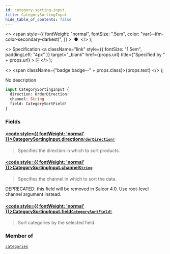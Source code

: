 ```yaml
---
id: category-sorting-input
title: CategorySortingInput
hide_table_of_contents: false
---
```


  <>
    <span
      style={{
        fontWeight: "normal",
        fontSize: ".5em",
        color: "var(--ifm-color-secondary-darkest)",
      }}
    >
      &nbsp;●&nbsp;
    </span>
  </>
);

  <>
    Specification
    <a
      className="link"
      style={{ fontSize: "1.5em", paddingLeft: "4px" }}
      target="\_blank"
      href={props.url}
      title={"Specified by " + props.url}
    >
      ⎘
    </a>
  </>
);

  <>
    <span className={"badge badge--" + props.class}>{props.text}</span>
  </>
);

No description

```graphql
input CategorySortingInput {
  direction: OrderDirection!
  channel: String
  field: CategorySortField!
}
```

### Fields

#### [<code style={{ fontWeight: 'normal' }}>CategorySortingInput.<b>direction</b></code>](#)<Bullet />[`OrderDirection!`](../../api-reference/enums/order-direction) <Badge class="secondary" text="non-null"/> <Badge class="secondary" text="enum"/>

> Specifies the direction in which to sort products.

#### [<code style={{ fontWeight: 'normal' }}>CategorySortingInput.<b>channel</b></code>](#)<Bullet />[`String`](../../api-reference/scalars/string) <Badge class="secondary" text="scalar"/>

> Specifies the channel in which to sort the data.

DEPRECATED: this field will be removed in Saleor 4.0. Use root-level channel argument instead.

>

#### [<code style={{ fontWeight: 'normal' }}>CategorySortingInput.<b>field</b></code>](#)<Bullet />[`CategorySortField!`](../../api-reference/enums/category-sort-field) <Badge class="secondary" text="non-null"/> <Badge class="secondary" text="enum"/>

> Sort categories by the selected field.

### Member of

[`categories`](../../api-reference/queries/categories) <Badge class="secondary" text="query"/>
